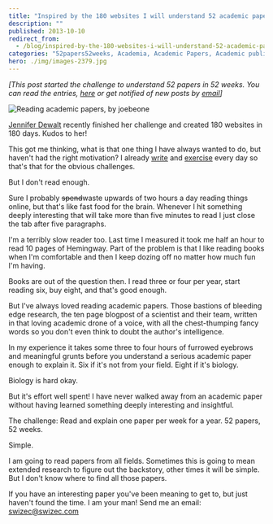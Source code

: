 ```yaml
---
title: "Inspired by the 180 websites I will understand 52 academic papers in 52 weeks"
description: ""
published: 2013-10-10
redirect_from:
  - /blog/inspired-by-the-180-websites-i-will-understand-52-academic-papers-in-52-weeks/swizec/6365
categories: "52papers52weeks, Academia, Academic Papers, Academic publishing, Learning, Personal, Reading"
hero: ./img/images-2379.jpg
---
```


_\[This post started the challenge to understand 52 papers in 52 weeks. You can read the entries, [here](http://swizec.com/blog/category/52-papers-in-52-weeks) or get notified of new posts by [email](http://swiz.ec/52papers-list)]_

![Reading academic papers, by joebeone](./img/images-2379.jpg "Reading academic papers, by joebeone")

[Jennifer Dewalt](http://jenniferdewalt.com/) recently finished her challenge and created 180 websites in 180 days. Kudos to her!

This got me thinking, what is that one thing I have always wanted to do, but haven't had the right motivation? I already [write](http://swizec.com/blog/a-year-of-750words-com-with-shiny-graphs/swizec/4378) and [exercise](http://swizec.com/blog/30-day-fitness-experiment-with-results/swizec/6326) every day so that's that for the obvious challenges.

But I don't read enough.

Sure I probably ~~spend~~waste upwards of two hours a day reading things online, but that's like fast food for the brain. Whenever I hit something deeply interesting that will take more than five minutes to read I just close the tab after five paragraphs.

I'm a terribly slow reader too. Last time I measured it took me half an hour to read 10 pages of Hemingway. Part of the problem is that I like reading books when I'm comfortable and then I keep dozing off no matter how much fun I'm having.

Books are out of the question then. I read three or four per year, start reading six, buy eight, and that's good enough.

But I've always loved reading academic papers. Those bastions of bleeding edge research, the ten page blogpost of a scientist and their team, written in that loving academic drone of a voice, with all the chest-thumping fancy words so you don't even think to doubt the author's intelligence.

In my experience it takes some three to four hours of furrowed eyebrows and meaningful grunts before you understand a serious academic paper enough to explain it. Six if it's not from your field. Eight if it's biology.

Biology is hard okay.

But it's effort well spent! I have never walked away from an academic paper without having learned something deeply interesting and insightful.

The challenge: Read and explain one paper per week for a year. 52 papers, 52 weeks.

Simple.

I am going to read papers from all fields. Sometimes this is going to mean extended research to figure out the backstory, other times it will be simple. But I don't know where to find all those papers.

If you have an interesting paper you've been meaning to get to, but just haven't found the time. I am your man! Send me an email: [swizec@swizec.com](mailto:swizec@swizec.com)
